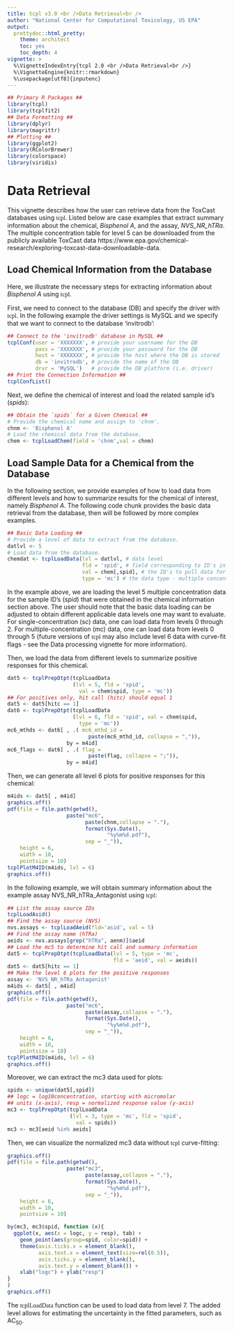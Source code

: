 ```yaml
---
title: tcpl v3.0 <br />Data Retrieval<br />
author: "National Center for Computational Toxicology, US EPA"
output:
  prettydoc::html_pretty:
    theme: architect
    toc: yes
    toc_depth: 4
vignette: >
  %\VignetteIndexEntry{tcpl 2.0 <br />Data Retrieval<br />}
  %\VignetteEngine{knitr::rmarkdown}
  %\usepackage[utf8]{inputenc}
---
```

<!-- This CSS script ensures autonumbering of equations-->
<script type="text/x-mathjax-config">
  MathJax.Hub.Config({ TeX: { equationNumbers: {autoNumber: "all"} } });
</script>


<script>
$(document).ready(function() {
  $items = $('div#TOC li');
  $items.each(function(idx) {
    num_ul = $(this).parentsUntil('#TOC').length;
    $(this).css({'text-indent': num_ul * 10, 'padding-left': 0});
  });

});
</script>

```r
## Primary R Packages ##
library(tcpl)
library(tcplfit2)
## Data Formatting ##
library(dplyr)
library(magrittr)
## Plotting ##
library(ggplot2)
library(RColorBrewer)
library(colorspace)
library(viridis)
```

# Data Retrieval

This vignette describes how the user can retrieve data from the ToxCast databases using <font face="CMTT10">tcpl</font>. Listed below are case examples that extract summary information about the chemical, *Bisphenol A*, and the assay, *NVS_NR_hTRa*. The multiple concentration table for level 5 can be downloaded from the publicly available ToxCast data https://www.epa.gov/chemical-research/exploring-toxcast-data-downloadable-data. 

## Load Chemical Information from the Database

Here, we illustrate the necessary steps for extracting information about *Bisphenol A* using <font face="CMTT10">tcpl</font>.

First, we need to connect to the database (DB) and specify the driver with <font face="CMTT10">tcpl</font>.  In the following example the driver settings is MySQL and we specify that we want to connect to the database 'invitrodb':

```r
## Connect to the 'invitrodb' database in MySQL ##
tcplConf(user = 'XXXXXXX', # provide your username for the DB
         pass = 'XXXXXXX', # provide your password for the DB
         host = 'XXXXXXX', # provide the host where the DB is stored
         db = 'invitrodb', # provide the name of the DB
         drvr = 'MySQL')   # provide the DB platform (i.e. driver)
## Print the Connection Information ##
tcplConfList()
```

Next, we define the chemical of interest and load the related sample id's ($\mathit{spids}$):

```r
## Obtain the `spids` for a Given Chemical ##
# Provide the chemical name and assign to 'chnm'.
chnm <- 'Bisphenol A'
# Load the chemical data from the database.
chem <- tcplLoadChem(field = 'chnm',val = chnm)
```

## Load Sample Data for a Chemical from the Database

In the following section, we provide examples of how to load data from different levels and how to summarize results for the chemical of interest, namely *Bisphenol A*. The following code chunk provides the basic data retrieval from the database, then will be followed by more complex examples.

```r
## Basic Data Loading ##
# Provide a level of data to extract from the database.
datlvl <- 5
# Load data from the database.
chemdat <- tcplLoadData(lvl = datlvl, # data level 
                        fld = 'spid', # field corresponding to ID's in `val`
                        val = chem[,spid], # the ID's to pull data for
                        type = 'mc') # the data type - multiple concentration
```

In the example above, we are loading the level 5 multiple concentration data for the sample ID's ($\mathit{spid}$) that were obtained in the chemical information section above.  The user should note that the basic data loading can be adjusted to obtain different applicable data levels one may want to evaluate.  For single-concentration (sc) data, one can load data from levels 0 through 2.  For multiple-concentration (mc) data, one can load data from levels 0 through 5 (future versions of <font face="CMTT10">tcpl</font> may also include level 6 data with curve-fit flags - see the Data processing vignette for more information). 


Then, we load the data from different levels to summarize positive responses for this chemical.

```r
dat5 <- tcplPrepOtpt(tcplLoadData
                     (lvl = 5, fld = 'spid', 
                       val = chem$spid, type = 'mc'))
## For positives only, hit call (hitc) should equal 1
dat5 <- dat5[hitc == 1] 
dat6 <- tcplPrepOtpt(tcplLoadData
                     (lvl = 6, fld = 'spid', val = chem$spid, 
                       type = 'mc'))
mc6_mthds <- dat6[ , .( mc6_mthd_id = 
                          paste(mc6_mthd_id, collapse = ",")), 
                   by = m4id]
mc6_flags <- dat6[ , .( flag = 
                          paste(flag, collapse = ";")), 
                   by = m4id]
```

Then, we can generate all level 6 plots for positive responses for this chemical:

```r
m4ids <- dat5[ , m4id]
graphics.off()
pdf(file = file.path(getwd(),
                   paste("mc6",
                         paste(chnm,collapse = "."),
                         format(Sys.Date(),
                                "%y%m%d.pdf"),
                         sep = "_")),
    height = 6,
    width = 10,
    pointsize = 10)
tcplPlotM4ID(m4ids, lvl = 6)
graphics.off()
```

In the following example, we will obtain summary information about the example assay NVS_NR_hTRa_Antagonist using <font face="CMTT10">tcpl</font>:


```r
## List the assay source IDs
tcplLoadAsid() 
## Find the assay source (NVS)
nvs.assays <- tcplLoadAeid(fld='asid', val = 5) 
## Find the assay name (hTRa)
aeids <- nvs.assays[grep("hTRa", aenm)]$aeid 
## Load the mc5 to determine hit call and summary information
dat5 <- tcplPrepOtpt(tcplLoadData(lvl = 5, type = 'mc', 
                                  fld = 'aeid', val = aeids)) 
dat5 <- dat5[hitc == 1]
## Make the level 6 plots for the positive responses
assay <- 'NVS_NR_hTRa_Antagonist'
m4ids <- dat5[ , m4id]
graphics.off()
pdf(file = file.path(getwd(),
                   paste("mc6",
                         paste(assay,collapse = "."),
                         format(Sys.Date(),
                                "%y%m%d.pdf"),
                         sep = "_")),
    height = 6,
    width = 10,
    pointsize = 10)
tcplPlotM4ID(m4ids, lvl = 6)
graphics.off()
```

Moreover, we can extract the mc3 data used for plots:

```r
spids <- unique(dat5[,spid])
## logc = log10concentration, starting with micromolar
## units (x-axis), resp = normalized response value (y-axis)
mc3 <- tcplPrepOtpt(tcplLoadData
                    (lvl = 3, type = 'mc', fld = 'spid',
                      val = spids))
mc3 <- mc3[aeid %in% aeids]
```

Then, we can visualize the normalized mc3 data without <font face="CMTT10">tcpl</font> curve-fitting:

```r
graphics.off()
pdf(file = file.path(getwd(),
                   paste("mc3",
                         paste(assay,collapse = "."),
                         format(Sys.Date(),
                                "%y%m%d.pdf"),
                         sep = "_")),
    height = 6,
    width = 10,
    pointsize = 10)

by(mc3, mc3$spid, function (x){
  ggplot(x, aes(x = logc, y = resp), tab) +
    geom_point(aes(group=spid, color=spid)) +
    theme(axis.ticks.x = element_blank(),
          axis.text.x = element_text(size=rel(0.5)),
          axis.ticks.y = element_blank(),
          axis.text.y = element_blank()) +
    xlab("logc") + ylab("resp")
}
)
graphics.off()
```

The <font face="CMTT10"> tcplLoadData</font> function can be used to load data from level 7. The added level allows for estimating the uncertainty in the fitted parameters, such as AC~50~.
